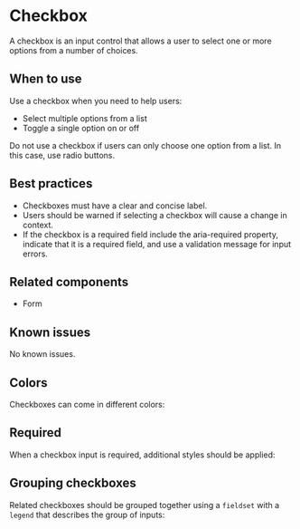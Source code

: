 
<Meta of={stories} />

# Checkbox

A checkbox is an input control that allows a user to select one or more options
from a number of choices.

## When to use

Use a checkbox when you need to help users:
- Select multiple options from a list
- Toggle a single option on or off

Do not use a checkbox if users can only choose one option from a list. In this
case, use radio buttons.

## Best practices

- Checkboxes must have a clear and concise label.
- Users should be warned if selecting a checkbox will cause a change in context.
- If the checkbox is a required field include the aria-required property,
  indicate that it is a required field, and use a validation message for input errors.

## Related components

- Form

## Known issues

No known issues.

## Colors

Checkboxes can come in different colors:

<Story of={stories.colors} />

## Required

When a checkbox input is required, additional styles should be applied:

<Story of={stories.required} />

## Grouping checkboxes

Related checkboxes should be grouped together using a `fieldset`
with a `legend` that describes the group of inputs:

<Story of={stories.groupedCheckboxes} />
